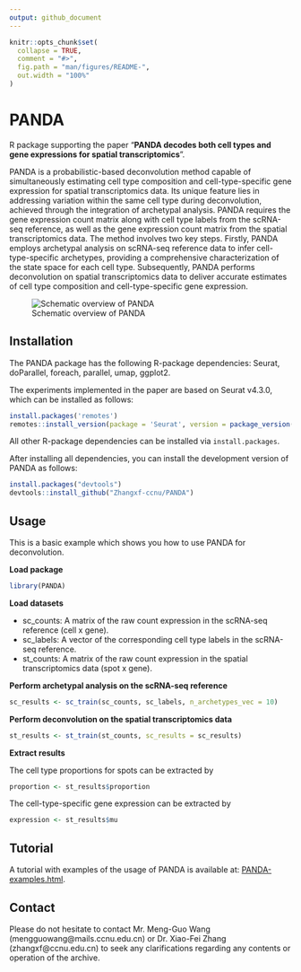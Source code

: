 ```yaml
---
output: github_document
---
```


<!-- README.md is generated from README.Rmd. Please edit that file -->

```r
knitr::opts_chunk$set(
  collapse = TRUE,
  comment = "#>",
  fig.path = "man/figures/README-",
  out.width = "100%"
)
```

# PANDA

<!-- badges: start -->
<!-- badges: end -->

R package supporting the paper "**PANDA decodes both cell types and gene expressions for spatial transcriptomics**".

PANDA is a probabilistic-based deconvolution method capable of simultaneously estimating cell type composition and cell-type-specific gene expression for spatial transcriptomics data. Its unique feature lies in addressing variation within the same cell type during deconvolution, achieved through the integration of archetypal analysis. PANDA requires the gene expression count matrix along with cell type labels from the scRNA-seq reference, as well as the gene expression count matrix from the spatial transcriptomics data. The method involves two key steps. Firstly, PANDA employs archetypal analysis on scRNA-seq reference data to infer cell-type-specific archetypes, providing a comprehensive characterization of the state space for each cell type. Subsequently, PANDA performs deconvolution on spatial transcriptomics data to deliver accurate estimates of cell type composition and cell-type-specific gene expression.

![Schematic overview of PANDA](figure1.png)

## Installation

The PANDA package has the following R-package dependencies: Seurat, doParallel, foreach, parallel, umap, ggplot2.

The experiments implemented in the paper are based on Seurat v4.3.0, which can be installed as follows:

```r
install.packages('remotes')
remotes::install_version(package = 'Seurat', version = package_version('4.3.0'))
```

All other R-package dependencies can be installed via `install.packages`.

After installing all dependencies, you can install the development version of PANDA as follows:

```r
install.packages("devtools")
devtools::install_github("Zhangxf-ccnu/PANDA")
```

## Usage

This is a basic example which shows you how to use PANDA for deconvolution.

**Load package**

```r
library(PANDA)
```

**Load datasets**

* sc_counts: A matrix of the raw count expression in the scRNA-seq reference (cell x gene).
* sc_labels: A vector of the corresponding cell type labels in the scRNA-seq reference.
* st_counts: A matrix of the raw count expression in the spatial transcriptomics data (spot x gene).

**Perform archetypal analysis on the scRNA-seq reference**

```r
sc_results <- sc_train(sc_counts, sc_labels, n_archetypes_vec = 10)
```

**Perform deconvolution on the spatial transcriptomics data**

```r
st_results <- st_train(st_counts, sc_results = sc_results)
```

**Extract results**

The cell type proportions for spots can be extracted by

```r
proportion <- st_results$proportion
```

The cell-type-specific gene expression can be extracted by

```r
expression <- st_results$mu
```


## Tutorial

A tutorial with examples of the usage of PANDA is available at: [PANDA-examples.html](https://github.com/Zhangxf-ccnu/PANDA-examples).


## Contact

Please do not hesitate to contact Mr. Meng-Guo Wang (mengguowang@mails.ccnu.edu.cn) or Dr. Xiao-Fei Zhang (zhangxf@ccnu.edu.cn) to seek any clarifications regarding any contents or operation of the archive.
